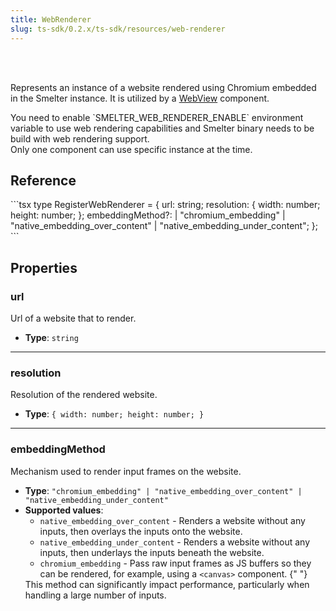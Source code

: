 ```yaml
---
title: WebRenderer
slug: ts-sdk/0.2.x/ts-sdk/resources/web-renderer
---
```



<Badge text="Required feature:web_renderer" variant="note" size="large" />

<br />

<br />

Represents an instance of a website rendered using Chromium embedded in the Smelter instance. It is utilized by a [WebView](/ts-sdk/0.2.x/components/webview) component.

<Aside>
  You need to enable `SMELTER_WEB_RENDERER_ENABLE` environment variable to use
  web rendering capabilities and Smelter binary needs to be build with web
  rendering support.
</Aside>

<Aside type="caution">
  Only one component can use specific instance at the time.
</Aside>

## Reference

<CollapsibleDetails summaryTitle="Type definitions" open>
  ```tsx
  type RegisterWebRenderer = {
    url: string;
    resolution: {
      width: number;
      height: number;
    };
    embeddingMethod?:
      | "chromium_embedding"
      | "native_embedding_over_content"
      | "native_embedding_under_content";
  };
  ```
</CollapsibleDetails>

## Properties

### url

Url of a website that to render.

* **Type**: `string`

***

### resolution

Resolution of the rendered website.

* **Type**: `{ width: number; height: number; }`

***

### embeddingMethod

Mechanism used to render input frames on the website.

* **Type**: `"chromium_embedding" | "native_embedding_over_content" | "native_embedding_under_content"`
* **Supported values**:
  * `native_embedding_over_content` - Renders a website without any inputs, then overlays the inputs onto the website.
  * `native_embedding_under_content` - Renders a website without any inputs, then underlays the inputs beneath the website.
  * `chromium_embedding` - Pass raw input frames as JS buffers so they can be rendered, for example, using a `<canvas>` component.
  {" "}
  <Aside type="caution">
    This method can significantly impact performance, particularly when handling
    a large number of inputs.
  </Aside>
